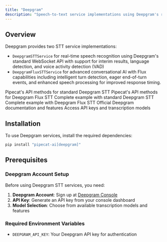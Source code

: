 ```yaml
---
title: "Deepgram"
description: "Speech-to-text service implementations using Deepgram's real-time transcription and Flux APIs"
---
```


## Overview

Deepgram provides two STT service implementations:

- `DeepgramSTTService` for real-time speech recognition using Deepgram's standard WebSocket API with support for interim results, language detection, and voice activity detection (VAD)
- `DeepgramFluxSTTService` for advanced conversational AI with Flux capabilities including intelligent turn detection, eager end-of-turn events, and enhanced speech processing for improved response timing.

<CardGroup cols={2}>
  <Card
    title="Deepgram STT API Reference"
    icon="code"
    href="https://reference-server.pipecat.ai/en/latest/api/pipecat.services.deepgram.stt.html"
  >
    Pipecat's API methods for standard Deepgram STT
  </Card>
  <Card
    title="Deepgram Flux API Reference"
    icon="code"
    href="https://reference-server.pipecat.ai/en/latest/api/pipecat.services.deepgram.flux.stt.html"
  >
    Pipecat's API methods for Deepgram Flux STT
  </Card>
  <Card
    title="Standard STT Example"
    icon="play"
    href="https://github.com/pipecat-ai/pipecat/blob/main/examples/foundational/07c-interruptible-deepgram.py"
  >
    Complete example with standard Deepgram STT
  </Card>
  <Card
    title="Flux STT Example"
    icon="play"
    href="https://github.com/pipecat-ai/pipecat/blob/main/examples/foundational/07c-interruptible-deepgram-flux.py"
  >
    Complete example with Deepgram Flux STT
  </Card>
  <Card
    title="Deepgram Documentation"
    icon="book"
    href="https://developers.deepgram.com/docs/pre-recorded-audio"
  >
    Official Deepgram documentation and features
  </Card>
  <Card
    title="Deepgram Console"
    icon="microphone"
    href="https://console.deepgram.com/signup"
  >
    Access API keys and transcription models
  </Card>
</CardGroup>

## Installation

To use Deepgram services, install the required dependencies:

```bash
pip install "pipecat-ai[deepgram]"
```

## Prerequisites

### Deepgram Account Setup

Before using Deepgram STT services, you need:

1. **Deepgram Account**: Sign up at [Deepgram Console](https://console.deepgram.com/signup)
2. **API Key**: Generate an API key from your console dashboard
3. **Model Selection**: Choose from available transcription models and features

### Required Environment Variables

- `DEEPGRAM_API_KEY`: Your Deepgram API key for authentication
